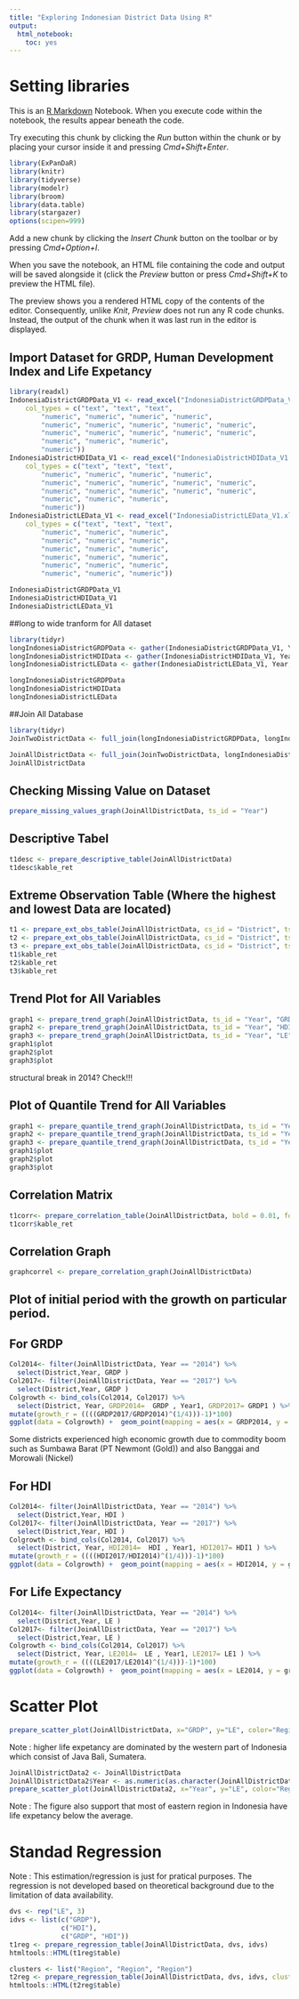```yaml
---
title: "Exploring Indonesian District Data Using R"
output: 
  html_notebook: 
    toc: yes
---
```


# Setting libraries

This is an [R Markdown](http://rmarkdown.rstudio.com) Notebook. When you execute code within the notebook, the results appear beneath the code. 

Try executing this chunk by clicking the *Run* button within the chunk or by placing your cursor inside it and pressing *Cmd+Shift+Enter*. 

```r
library(ExPanDaR)
library(knitr)
library(tidyverse)
library(modelr)
library(broom)
library(data.table)
library(stargazer)
options(scipen=999)
```


Add a new chunk by clicking the *Insert Chunk* button on the toolbar or by pressing *Cmd+Option+I*.

When you save the notebook, an HTML file containing the code and output will be saved alongside it (click the *Preview* button or press *Cmd+Shift+K* to preview the HTML file). 

The preview shows you a rendered HTML copy of the contents of the editor. Consequently, unlike *Knit*, *Preview* does not run any R code chunks. Instead, the output of the chunk when it was last run in the editor is displayed.

## Import Dataset for GRDP, Human Development Index and Life Expetancy

```r
library(readxl)
IndonesiaDistrictGRDPData_V1 <- read_excel("IndonesiaDistrictGRDPData_V1.xlsx", 
    col_types = c("text", "text", "text",
        "numeric", "numeric", "numeric", "numeric", 
        "numeric", "numeric", "numeric", "numeric", "numeric", 
        "numeric", "numeric", "numeric", "numeric", "numeric", 
        "numeric", "numeric", "numeric", 
        "numeric"))
IndonesiaDistrictHDIData_V1 <- read_excel("IndonesiaDistrictHDIData_V1.xlsx", 
    col_types = c("text", "text", "text",
        "numeric", "numeric", "numeric", "numeric", 
        "numeric", "numeric", "numeric", "numeric", "numeric", 
        "numeric", "numeric", "numeric", "numeric", "numeric", 
        "numeric", "numeric", "numeric", 
        "numeric"))
IndonesiaDistrictLEData_V1 <- read_excel("IndonesiaDistrictLEData_V1.xlsx", 
    col_types = c("text", "text", "text", 
        "numeric", "numeric", "numeric", 
        "numeric", "numeric", "numeric", 
        "numeric", "numeric", "numeric", 
        "numeric", "numeric", "numeric", 
        "numeric", "numeric", "numeric", 
        "numeric", "numeric", "numeric"))

IndonesiaDistrictGRDPData_V1
IndonesiaDistrictHDIData_V1
IndonesiaDistrictLEData_V1
```

##long to wide tranform for All dataset

```r
library(tidyr)
longIndonesiaDistrictGRDPData <- gather(IndonesiaDistrictGRDPData_V1, Year, GRDP, -1:-3)
longIndonesiaDistrictHDIData <- gather(IndonesiaDistrictHDIData_V1, Year, HDI, -1:-3)
longIndonesiaDistrictLEData <- gather(IndonesiaDistrictLEData_V1, Year, LE, -1:-3)

longIndonesiaDistrictGRDPData
longIndonesiaDistrictHDIData
longIndonesiaDistrictLEData
```

##Join All Database

```r
library(tidyr)
JoinTwoDistrictData <- full_join(longIndonesiaDistrictGRDPData, longIndonesiaDistrictHDIData, by = c("Region", "RegencyCity", "District", "Year"))

JoinAllDistrictData <- full_join(JoinTwoDistrictData, longIndonesiaDistrictLEData, by = c("Region", "RegencyCity", "District", "Year"))
JoinAllDistrictData
```
## Checking Missing Value on Dataset

```r
prepare_missing_values_graph(JoinAllDistrictData, ts_id = "Year")
```
## Descriptive Tabel

```r
t1desc <- prepare_descriptive_table(JoinAllDistrictData)
t1desc$kable_ret
```
## Extreme Observation Table (Where the highest and lowest Data are located)

```r
t1 <- prepare_ext_obs_table(JoinAllDistrictData, cs_id = "District", ts_id = "Year", var = "GRDP")
t2 <- prepare_ext_obs_table(JoinAllDistrictData, cs_id = "District", ts_id = "Year", var = "HDI")
t3 <- prepare_ext_obs_table(JoinAllDistrictData, cs_id = "District", ts_id = "Year", var = "LE")
t1$kable_ret
t2$kable_ret
t3$kable_ret
```
## Trend Plot for All Variables

```r
graph1 <- prepare_trend_graph(JoinAllDistrictData, ts_id = "Year", "GRDP")
graph2 <- prepare_trend_graph(JoinAllDistrictData, ts_id = "Year", "HDI")
graph3 <- prepare_trend_graph(JoinAllDistrictData, ts_id = "Year", "LE")
graph1$plot
graph2$plot
graph3$plot
```
structural break in 2014? Check!!!

## Plot of Quantile Trend for All Variables

```r
graph1 <- prepare_quantile_trend_graph(JoinAllDistrictData, ts_id = "Year", quantiles = c(0.05, 0.25, 0.5, 0.75, 0.95), var = "GRDP")
graph2 <- prepare_quantile_trend_graph(JoinAllDistrictData, ts_id = "Year", quantiles = c(0.05, 0.25, 0.5, 0.75, 0.95), var = "HDI")
graph3 <- prepare_quantile_trend_graph(JoinAllDistrictData, ts_id = "Year", quantiles = c(0.05, 0.25, 0.5, 0.75, 0.95), var = "LE")
graph1$plot
graph2$plot
graph3$plot
```
## Correlation Matrix

```r
t1corr<- prepare_correlation_table(JoinAllDistrictData, bold = 0.01, format="html")
t1corr$kable_ret
```
## Correlation Graph

```r
graphcorrel <- prepare_correlation_graph(JoinAllDistrictData)
```

## Plot of initial period with the growth on particular period.
## For GRDP
```r
Col2014<- filter(JoinAllDistrictData, Year == "2014") %>% 
  select(District,Year, GRDP )
Col2017<- filter(JoinAllDistrictData, Year == "2017") %>% 
  select(District,Year, GRDP )
Colgrowth <- bind_cols(Col2014, Col2017) %>% 
  select(District, Year, GRDP2014=  GRDP , Year1, GRDP2017= GRDP1 ) %>% 
mutate(growth_r = ((((GRDP2017/GRDP2014)^(1/4)))-1)*100)
ggplot(data = Colgrowth) +  geom_point(mapping = aes(x = GRDP2014, y = growth_r))
```
Some districts experienced high economic growth due to commodity boom such as Sumbawa Barat (PT Newmont (Gold)) and also Banggai and Morowali (Nickel)

## For HDI
```r
Col2014<- filter(JoinAllDistrictData, Year == "2014") %>% 
  select(District,Year, HDI )
Col2017<- filter(JoinAllDistrictData, Year == "2017") %>% 
  select(District,Year, HDI )
Colgrowth <- bind_cols(Col2014, Col2017) %>% 
  select(District, Year, HDI2014=  HDI , Year1, HDI2017= HDI1 ) %>% 
mutate(growth_r = ((((HDI2017/HDI2014)^(1/4)))-1)*100)
ggplot(data = Colgrowth) +  geom_point(mapping = aes(x = HDI2014, y = growth_r))
```
## For Life Expectancy
```r
Col2014<- filter(JoinAllDistrictData, Year == "2014") %>% 
  select(District,Year, LE )
Col2017<- filter(JoinAllDistrictData, Year == "2017") %>% 
  select(District,Year, LE )
Colgrowth <- bind_cols(Col2014, Col2017) %>% 
  select(District, Year, LE2014=  LE , Year1, LE2017= LE1 ) %>% 
mutate(growth_r = ((((LE2017/LE2014)^(1/4)))-1)*100)
ggplot(data = Colgrowth) +  geom_point(mapping = aes(x = LE2014, y = growth_r))
```
# Scatter Plot
```r
prepare_scatter_plot(JoinAllDistrictData, x="GRDP", y="LE", color="Region", loess = 1)
```
Note : higher life expetancy are dominated by the western part of Indonesia which consist of Java Bali, Sumatera. 


```r
JoinAllDistrictData2 <- JoinAllDistrictData
JoinAllDistrictData2$Year <- as.numeric(as.character(JoinAllDistrictData2$Year))
prepare_scatter_plot(JoinAllDistrictData2, x="Year", y="LE", color="Region", loess = 1)
```
Note : The figure also support that most of eastern region in Indonesia have life expetancy below the average.


# Standad Regression
Note : This estimation/regression is just for pratical purposes. The regression is not developed based on theoretical background due to the limitation of data availability.

```r
dvs <- rep("LE", 3)
idvs <- list(c("GRDP"), 
             c("HDI"), 
             c("GRDP", "HDI")) 
t1reg <- prepare_regression_table(JoinAllDistrictData, dvs, idvs)
htmltools::HTML(t1reg$table)
```

```r
clusters <- list("Region", "Region", "Region")
t2reg <- prepare_regression_table(JoinAllDistrictData, dvs, idvs, clusters = clusters)
htmltools::HTML(t2reg$table)
```